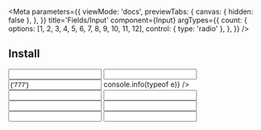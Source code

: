 
<Meta
    parameters={{
        viewMode: 'docs',
        previewTabs: {
            canvas: { hidden: false },
        },
    }}
    title='Fields/Input'
    component={Input}
    argTypes={{
        count: {
            options: [1, 2, 3, 4, 5, 6, 7, 8, 9, 10, 11, 12],
            control: { type: 'radio' },
        },
    }}
/>

## Install

<Canvas>
    <Story name='base'>
        <Input />
    </Story>
</Canvas>

<Canvas>
    <Story name='title'>
        <Input title={'Enter text'} />
    </Story>
</Canvas>

<Canvas>
    <Story name='with change'>
        <Input title={'Enter text'} color={'danger'} value={'777'} onChange={(e) => console.info(typeof e)} />
    </Story>
</Canvas>

<Canvas>
    <Story name='color'>
        <Input title={'Choose a color'} color={'info'} type={'color'} />
    </Story>
</Canvas>

<Canvas>
    <Story name='tel'>
        <Input title={'Choose a color'} color={'primary'} type={'tel'} />
    </Story>
</Canvas>

<Canvas>
    <Story name='password'>
        <Input title={'Enter password'} color={'success'} type={'password'} />
    </Story>
</Canvas>

<Canvas>
    <Story name='date'>
        <Input title={'Choose a date'} color={'secondary'} type={'date'} />
    </Story>
</Canvas>

<Canvas>
    <Story name='datetime'>
        <Input title={'Choose a datetime'} color={'warning'} type={'datetime-local'} />
    </Story>
</Canvas>

<Canvas>
    <Story name='number'>
        <Input title={'Change number'} color={'danger'} type={'number'} />
    </Story>
</Canvas>
